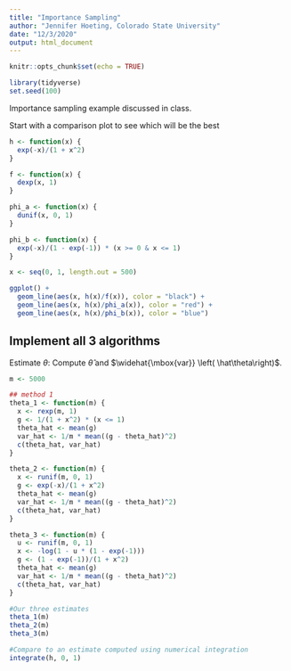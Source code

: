 ---
title: "Importance Sampling"
author: "Jennifer Hoeting, Colorado State University"
date: "12/3/2020"
output: html_document
---

```{r setup, message=FALSE, include=FALSE}
knitr::opts_chunk$set(echo = TRUE)

library(tidyverse)
set.seed(100)
```

Importance sampling example discussed in class.

Start with a comparison plot to see which will be the best



```{r }
h <- function(x) {
  exp(-x)/(1 + x^2)
}

f <- function(x) {
  dexp(x, 1)
}

phi_a <- function(x) {
  dunif(x, 0, 1)
}

phi_b <- function(x) {
  exp(-x)/(1 - exp(-1)) * (x >= 0 & x <= 1)
}

x <- seq(0, 1, length.out = 500)

ggplot() +
  geom_line(aes(x, h(x)/f(x)), color = "black") +
  geom_line(aes(x, h(x)/phi_a(x)), color = "red") +
  geom_line(aes(x, h(x)/phi_b(x)), color = "blue")
```


## Implement all 3 algorithms

Estimate $\theta$:  Compute $\hat\theta$ and $\widehat{\mbox{var}} \left( \hat\theta\right)$. 


```{r}

m <- 5000

## method 1
theta_1 <- function(m) {
  x <- rexp(m, 1)
  g <- 1/(1 + x^2) * (x <= 1)
  theta_hat <- mean(g)
  var_hat <- 1/m * mean((g - theta_hat)^2)
  c(theta_hat, var_hat)
}

theta_2 <- function(m) {
  x <- runif(m, 0, 1)
  g <- exp(-x)/(1 + x^2)
  theta_hat <- mean(g)
  var_hat <- 1/m * mean((g - theta_hat)^2)
  c(theta_hat, var_hat)
}

theta_3 <- function(m) {
  u <- runif(m, 0, 1)
  x <- -log(1 - u * (1 - exp(-1)))
  g <- (1 - exp(-1))/(1 + x^2)
  theta_hat <- mean(g)
  var_hat <- 1/m * mean((g - theta_hat)^2)
  c(theta_hat, var_hat)
}

#Our three estimates
theta_1(m)
theta_2(m)
theta_3(m)

#Compare to an estimate computed using numerical integration
integrate(h, 0, 1)

```

